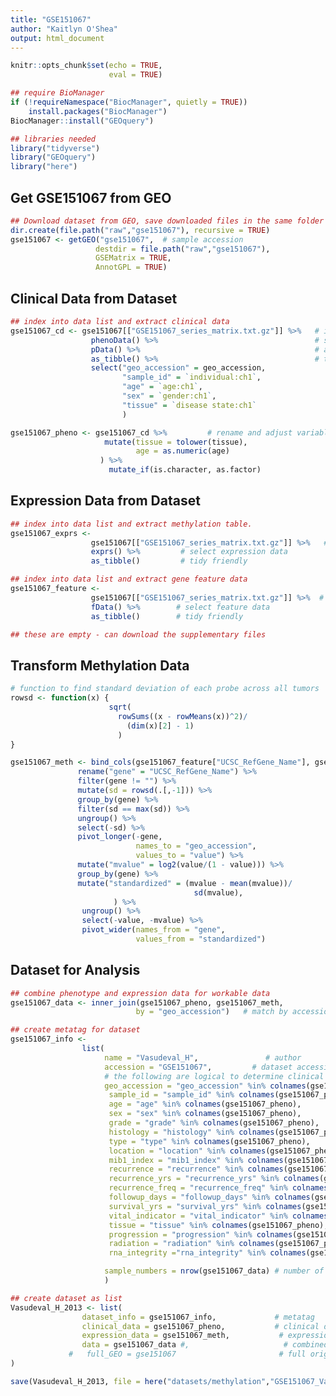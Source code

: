 ```yaml
---
title: "GSE151067"
author: "Kaitlyn O'Shea"
output: html_document
---
```



```r
knitr::opts_chunk$set(echo = TRUE,
                      eval = TRUE)
```

```r
## require BioManager
if (!requireNamespace("BiocManager", quietly = TRUE))
    install.packages("BiocManager")
BiocManager::install("GEOquery") 
```

```r
## libraries needed
library("tidyverse")
library("GEOquery")
library("here")
```

## Get GSE151067 from GEO
```r
## Download dataset from GEO, save downloaded files in the same folder as this .Rmd file.
dir.create(file.path("raw","gse151067"), recursive = TRUE)
gse151067 <- getGEO("gse151067",  # sample accession 
                   destdir = file.path("raw","gse151067"),
                   GSEMatrix = TRUE,
                   AnnotGPL = TRUE)
```

## Clinical Data from Dataset
```r
## index into data list and extract clinical data
gse151067_cd <- gse151067[["GSE151067_series_matrix.txt.gz"]] %>%   # index into list 
                  phenoData() %>%                                   # select phenoData
                  pData() %>%                                       # apply pData
                  as_tibble() %>%                                   # tidy friendly
                  select("geo_accession" = geo_accession,
                         "sample_id" = `individual:ch1`, 
                         "age" = `age:ch1`,
                         "sex" = `gender:ch1`,  
                         "tissue" = `disease state:ch1`
                         ) 

gse151067_pheno <- gse151067_cd %>%         # rename and adjust variables
                     mutate(tissue = tolower(tissue),
                            age = as.numeric(age)
                    ) %>%
                      mutate_if(is.character, as.factor)
```

## Expression Data from Dataset
```r
## index into data list and extract methylation table.
gse151067_exprs <- 
                  gse151067[["GSE151067_series_matrix.txt.gz"]] %>%   # index into list 
                  exprs() %>%         # select expression data
                  as_tibble()         # tidy friendly

## index into data list and extract gene feature data
gse151067_feature <- 
                  gse151067[["GSE151067_series_matrix.txt.gz"]] %>%  # index into list 
                  fData() %>%        # select feature data
                  as_tibble()        # tidy friendly

## these are empty - can download the supplementary files 
```

## Transform Methylation Data
``` r
# function to find standard deviation of each probe across all tumors
rowsd <- function(x) {
                      sqrt(
                        rowSums((x - rowMeans(x))^2)/
                          (dim(x)[2] - 1)
                        )
}

gse151067_meth <- bind_cols(gse151067_feature["UCSC_RefGene_Name"], gse151067_exprs) %>% # add gene name to data
               rename("gene" = "UCSC_RefGene_Name") %>%                       # rename name variable as 'gene' 
               filter(gene != "") %>%                                         # keep only data for named genes
               mutate(sd = rowsd(.[,-1])) %>%                                 # calculate sd for each probe, index out gene name
               group_by(gene) %>%                                             # group probes by gene
               filter(sd == max(sd)) %>%                                      # keep the probe with the max variation for each gene
               ungroup() %>%                                                  # ungroup by genes 
               select(-sd) %>%                                                # select all but sd column
               pivot_longer(-gene,                                            # do not group by gene 
                            names_to = "geo_accession",                       
                            values_to = "value") %>%                          
               mutate("mvalue" = log2(value/(1 - value))) %>%                 # log2 transform B / (1-B) expression for variance stabilization 
               group_by(gene) %>%                                             # standardize for cross data set comparison
               mutate("standardized" = (mvalue - mean(mvalue))/               # center at mean for gene 
                                         sd(mvalue),                          # scale by sd for gene
                       ) %>%
                ungroup() %>%                                                 # ungroup by genes 
                select(-value, -mvalue) %>%                                           # select all but sd column
                pivot_wider(names_from = "gene",                              # final format genes as rows
                            values_from = "standardized")                     # final format expression across accession as columns  
```

## Dataset for Analysis
```r
## combine phenotype and expression data for workable data
gse151067_data <- inner_join(gse151067_pheno, gse151067_meth, 
                            by = "geo_accession")   # match by accession

## create metatag for dataset
gse151067_info <-  
                list(
                     name = "Vasudeval_H",               # author
                     accession = "GSE151067",         # dataset accession 
                     # the following are logical to determine clinical data available for dataset
                     geo_accession = "geo_accession" %in% colnames(gse151067_pheno),
                      sample_id = "sample_id" %in% colnames(gse151067_pheno),
                      age = "age" %in% colnames(gse151067_pheno),
                      sex = "sex" %in% colnames(gse151067_pheno),
                      grade = "grade" %in% colnames(gse151067_pheno),
                      histology = "histology" %in% colnames(gse151067_pheno),
                      type = "type" %in% colnames(gse151067_pheno),
                      location = "location" %in% colnames(gse151067_pheno),
                      mib1_index = "mib1_index" %in% colnames(gse151067_pheno),
                      recurrence = "recurrence" %in% colnames(gse151067_pheno),
                      recurrence_yrs = "recurrence_yrs" %in% colnames(gse151067_pheno),
                      recurrence_freq = "recurrence_freq" %in% colnames(gse151067_pheno),
                      followup_days = "followup_days" %in% colnames(gse151067_pheno),
                      survival_yrs = "survival_yrs" %in% colnames(gse151067_pheno),
                      vital_indicator = "vital_indicator" %in% colnames(gse151067_pheno),
                      tissue = "tissue" %in% colnames(gse151067_pheno),
                      progression = "progression" %in% colnames(gse151067_pheno),
                      radiation = "radiation" %in% colnames(gse151067_pheno),
                      rna_integrity ="rna_integrity" %in% colnames(gse151067_pheno),

                     sample_numbers = nrow(gse151067_data) # number of samples 
                     )

## create dataset as list 
Vasudeval_H_2013 <- list(
                dataset_info = gse151067_info,             # metatag
                clinical_data = gse151067_pheno,           # clinical data
                expression_data = gse151067_meth,           # expression data
                data = gse151067_data #,                     # combined, workable data
             #   full_GEO = gse151067                       # full original download from GEO
)
```

```r
save(Vasudeval_H_2013, file = here("datasets/methylation","GSE151067_Vasudeval_H.Rda")) 
```